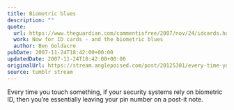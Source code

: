 ```yaml
---
title: Biometric blues
description: ""
quote:
  url: https://www.theguardian.com/commentisfree/2007/nov/24/idcards.homeaffairs
  work: Now for ID cards - and the biometric blues
  author: Ben Goldacre
pubDate: 2007-11-24T18:42:00+00:00
updatedDate: 2007-11-24T18:42:00+00:00
originalUrl: https://stream.anglepoised.com/post/20125301/every-time-you-touch-something-if-your-security
source: tumblr stream
---
```


Every time you touch something, if your security systems rely on biometric ID, then you&rsquo;re essentially leaving your pin number on a post-it note.
